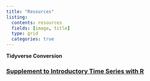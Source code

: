 ```yaml
---
title: "Resources"
listing:
  contents: resources
  fields: [image, title]
  type: grid
  categories: true
---
```


::: supplement
::: supplement-header
**Tidyverse Conversion**
:::

::: supplement-container
### [Supplement to Introductory Time Series with R](https://byuistats.github.io/timeseries_supplement/)
:::
:::
